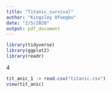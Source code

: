 ```yaml
---
title: "Titanic_survival"
author: "Kingsley Ofoegbu"
date: "2/5/2020"
output: pdf_document
---
```


```r
library(tidyverse)
library(ggplot2)
library(readr) 

```

4
```r
tit_anic_1 -> read.csv("titanic.csv")
view(tit_anic)

```

